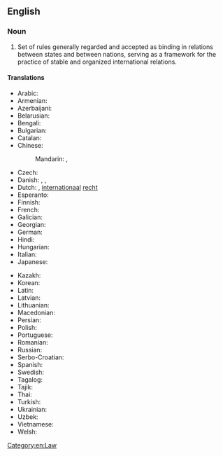 ==English==
{{wikipedia}}

===Noun===
{{en-noun|-}}

# Set of rules generally regarded and accepted as binding in relations between states and between nations, serving as a framework for the practice of stable and organized international relations.

====Translations====
{{trans-top|set of rules applied to the relations between nations}}
* Arabic: {{t-needed|ar}}
* Armenian: {{t+|hy|միջազգային իրավունք}}
* Azerbaijani: {{t|az|beynəlxalq hüquq}}
* Belarusian: {{t|be|міжнароднае права|n}}
* Bengali: {{t|bn|আন্তর্জাতিক আইন}}
* Bulgarian: {{t|bg|международно право|n}}
* Catalan: {{t|ca|dret internacional}}
* Chinese:
*: Mandarin: {{t+|cmn|國際法|sc=Hani}}, {{t+|cmn|国际法|tr=guójìfǎ|sc=Hani}}
* Czech: {{t|cs|mezinárodní právo|n}}
* Danish: {{t|da|folkeret|c}}, {{t|da|international ret|c}}, {{t|da|international lov|c}}
* Dutch: {{t+|nl|volkenrecht|n}}, [[internationaal]] [[recht]] {{g|n}}
* Esperanto: {{t|eo|internacia juro}}
* Finnish: {{t+|fi|kansainvälinen oikeus}}
* French: {{t|fr|droit international|m}}
* Galician: {{t|gl|dereito internacional|m}}
* Georgian: {{t|ka|საერთაშორისო სამართალი}}
* German: {{t+|de|Völkerrecht|n}}
* Hindi: {{t|hi|अन्तरराष्ट्रीय विधि}}
* Hungarian: {{t|hu|nemzetközi jog}}
* Italian: {{t+|it|diritto internazionale|m}}
* Japanese: {{t+|ja|国際法|tr=こくさいほう}}
{{trans-mid}}
* Kazakh: {{t|kk|халықаралық құқық}}
* Korean: {{t|ko|국제법(國際法)}}
* Latin: {{t|la|ius internationale|n}}
* Latvian: {{t|lv|starptautiskās tiesības}}
* Lithuanian: {{t|lt|tarptautinė teisė}}
* Macedonian: {{t|mk|меѓународно право|n}}
* Persian: {{t|fa|حقوق بین‌الملل}}
* Polish: {{t+|pl|prawo międzynarodowe|n}}
* Portuguese: {{t+|pt|direito internacional|m}}
* Romanian: {{t+|ro|drept internațional|n}}
* Russian: {{t|ru|междунаро́дное пра́во|n}}
* Serbo-Croatian: {{t|sh|međunarodno pravo|n}}
* Spanish: {{t|es|derecho internacional|m}}
* Swedish: {{t|sv|internationell rätt}}
* Tagalog: {{t|tl|batas-pandaigdig}}
* Tajik: {{t|tg|ҳуқуқи байналмилалӣ}}
* Thai: {{t|th|กฎหมายระหว่างประเทศ}}
* Turkish: {{t|tr|uluslararası hukuk}}
* Ukrainian: {{t+|uk|міжнародне право|n}}
* Uzbek: {{t|uz|xalqaro huquq}}
* Vietnamese: {{t|vi|luật quốc tế}}
* Welsh: {{t|cy|cyfraith ryngwladol}}
{{trans-bottom}}

[[Category:en:Law]]
